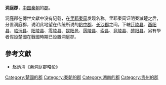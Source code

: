 '''洞庭郡'''，[[中国|中国]][[秦朝|秦朝]]的[[郡|郡]]。

洞庭郡在傳世文獻中没有记载，在[[里耶秦简|里耶秦简]]发现名称。里耶秦简证明秦滅楚之后，分置洞庭郡，说明此地望在传统所说的[[黔中郡|黔中郡]]、[[长沙郡|长沙郡]]之间。下轄[[迁陵县|迁陵县]]、[[酉阳县|酉阳县]]、[[临沅县|临沅县]]、[[阳陵县|阳陵县]]、[[零陵县|零陵县]]、[[昆阳邑|昆阳邑]]、[[孱陵县|孱陵县]]、[[索县|索县]]、[[竟陵县|竟陵县]]、[[醴阳县|醴阳县]]。另有學者假設楚國在戰國時期已設置洞庭郡。{{R|:1|:2}}

==參考文獻==
*赵炳清《秦洞庭郡略论》
{{reflist|refs=
<ref name=":1">{{cite journal|author =鐘煒| title=〈洞庭、蒼梧兩郡源流及地望新探〉|journal=《簡帛》| publisher = 武漢大學簡帛研究中心  | ISSN =2468-9238|oclc=1020321624}}</ref>
<ref name=":2">{{cite journal|author =游逸飛| title=〈里耶秦簡所見的洞庭郡： 戰國秦漢郡縣制個案研究之一〉|journal=《中國文化研究所學報》 | publisher = 香港中文大學中國文化研究所  | ISSN =1016-4464}}</ref>
}}


{{秦朝行政區劃|nocat}}
{{DEFAULTSORT:D}}
[[Category:楚國的郡|Category:楚國的郡]]
[[Category:秦朝的郡|Category:秦朝的郡]]
[[Category:湖南的郡|Category:湖南的郡]]
[[Category:贵州的郡|Category:贵州的郡]]